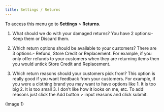 ```yaml
---
title: Settings / Returns
---
```


To access this menu go to **Settings** > **Returns**.

1. What should we do with your damaged returns? You have 2 options:- Keep them or Discard them.

2. Which return options should be available to your customers? There are 3 options:- Refund, Store Credit or Replacement. For example, if you only offer refunds to your customers when they are returning items then you would untick Store Credit and Replacement. 

3. Which return reasons should your customers pick from? This option is really good if you want feedback from your customers. For example, if you were a clothing brand you may want to have options like 1. It is too big 2. It is too small 3. I don’t like how it looks on me, etc. To add reasons just click the Add button > input reasons and click submit.

(Image 1)